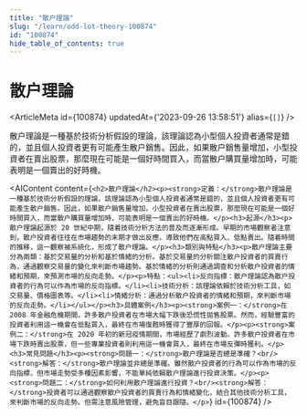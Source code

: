 ```yaml
---
title: "散户理論"
slug: "/learn/odd-lot-theory-100874"
id: "100874"
hide_table_of_contents: true
---
```



# 散户理論

<ArticleMeta id={100874} updatedAt={'2023-09-26 13:58:51'} alias={`[]`} />
<div className='border-solid border-b border-t-0 my-4 border-[var(--ifm-color-gray-300)]' />

散户理論是一種基於技術分析假設的理論，該理論認為小型個人投資者通常是錯的，並且個人投資者更有可能產生散户銷售。因此，如果散户銷售量增加，小型投資者在賣出股票，那麼現在可能是一個好時間買入，而當散户購買量增加時，可能表明是一個賣出的好時機。

<AIContent content={`<h2>散户理論</h2><p><strong>定義：</strong>散户理論是一種基於技術分析假設的理論，該理論認為小型個人投資者通常是錯的，並且個人投資者更有可能產生散户銷售。因此，如果散户銷售量增加，小型投資者在賣出股票，那麼現在可能是一個好時間買入，而當散户購買量增加時，可能表明是一個賣出的好時機。</p><h3>起源</h3><p>散户理論起源於 20 世紀中期，隨着技術分析方法的普及而逐漸形成。早期的市場觀察者注意到，散户投資者往往在市場趨勢的末期才做出反應，導致他們在高點買入、低點賣出。隨着時間的推移，這一觀察被系統化，形成了散户理論。</p><h3>類別與特點</h3><p>散户理論主要分為兩類：基於交易量的分析和基於情緒的分析。基於交易量的分析關注散户投資者的買賣行為，通過觀察交易量的變化來判斷市場趨勢。基於情緒的分析則通過調查和分析散户投資者的情緒和預期，來預測市場的反向走勢。</p><p>特點：<ul><li>反向指標：散户理論認為散户投資者的行為可以作為市場的反向指標。</li><li>技術分析：該理論依賴於技術分析工具，如交易量、價格圖表等。</li><li>情緒分析：通過分析散户投資者的情緒和預期，來判斷市場的反向走勢。</li></ul></p><h3>具體案例</h3><p><strong>案例一：</strong>在 2008 年金融危機期間，許多散户投資者在市場大幅下跌後恐慌性拋售股票。然而，經驗豐富的投資者利用這一機會在低點買入，最終在市場復甦時獲得了豐厚的回報。</p><p><strong>案例二：</strong>在 2020 年初的新冠疫情期間，市場經歷了劇烈波動。許多散户投資者在市場下跌時賣出股票，但一些專業投資者則利用這一機會買入，最終在市場反彈時獲利。</p><h3>常見問題</h3><p><strong>問題一：</strong>散户理論是否總是準確？<br/><strong>解答：</strong>散户理論並非總是準確。雖然散户投資者的行為可以作為市場的反向指標，但市場走勢受多種因素影響，不能單純依賴散户理論進行投資決策。</p><p><strong>問題二：</strong>如何利用散户理論進行投資？<br/><strong>解答：</strong>投資者可以通過觀察散户投資者的買賣行為和情緒變化，結合其他技術分析工具，來判斷市場的反向走勢。但需注意風險管理，避免盲目跟隨。</p>`} id={100874} />
